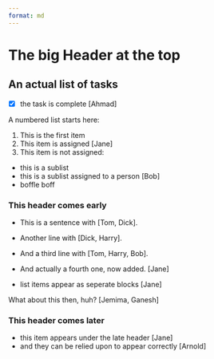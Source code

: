 ---
format: md
---

# The big Header at the top

## An actual list of tasks 

- [X] the task is complete [Ahmad]

A numbered list starts here: 

1. This is the first item
2. This item is assigned [Jane]
3. This item is not assigned: 
  + this is a sublist
  + this is a sublist assigned to a person [Bob]
  + boffle boff

### This header comes early

- This is a sentence with [Tom, Dick].
- Another line with [Dick, Harry].
- And a third line with [Tom, Harry, Bob].

- And actually a fourth one, now added. [Jane]
- list items appear as seperate blocks [Jane]

What about this then, huh? [Jemima, Ganesh]

### This header comes later

- this item appears under the late header [Jane]
- and they can be relied upon to appear correctly [Arnold]
